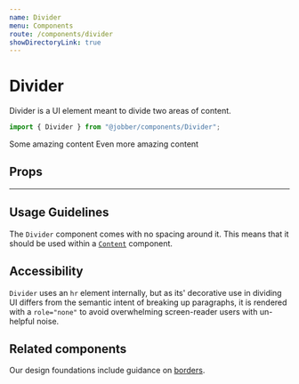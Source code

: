 ```yaml
---
name: Divider
menu: Components
route: /components/divider
showDirectoryLink: true
---
```



# Divider

Divider is a UI element meant to divide two areas of content.

```ts
import { Divider } from "@jobber/components/Divider";
```

<Playground>
  <Content>
    <Content>Some amazing content</Content>
    <Divider />
    <Content>Even more amazing content</Content>
  </Content>
</Playground>

## Props

<Props of={Divider} />

---

## Usage Guidelines

The `Divider` component comes with no spacing around it. This means that it
should be used within a [`Content`](/components/content) component.

## Accessibility

`Divider` uses an `hr` element internally, but as its' decorative use in
dividing UI differs from the semantic intent of breaking up paragraphs, it is
rendered with a `role="none"` to avoid overwhelming screen-reader users with
un-helpful noise.

## Related components

Our design foundations include guidance on
[borders](https://atlantis.getjobber.com/borders).
